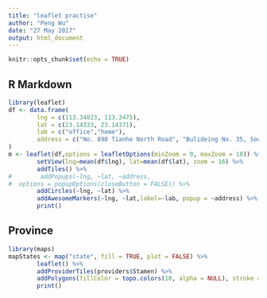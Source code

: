```yaml
---
title: "leaflet practise"
author: "Peng Wu"
date: "27 May 2017"
output: html_document
---
```


```r
knitr::opts_chunk$set(echo = TRUE)
```

## R Markdown


```r
library(leaflet)
df <- data.frame(
        lng = c(113.34023, 113.3475),
        lat = c(23.14333, 23.14371),
        lab = c("office","home"),
        address = c("No. 898 Tianhe North Road", "Bulideing No. 35, South China Normal University")
)
m <- leaflet(df,options = leafletOptions(minZoom = 0, maxZoom = 18)) %>%
        setView(lng=mean(df$lng), lat=mean(df$lat), zoom = 16) %>%
        addTiles() %>%
#        addPopups(~lng, ~lat, ~address, 
#  options = popupOptions(closeButton = FALSE)) %>%
        addCircles(~lng, ~lat) %>%
        addAwesomeMarkers(~lng, ~lat,label=~lab, popup = ~address) %>%
        print()

```

## Province


```r
library(maps)
mapStates <- map("state", fill = TRUE, plot = FALSE) %>% 
        leaflet() %>%
        addProviderTiles(providers$Stamen) %>%
        addPolygons(fillColor = topo.colors(10, alpha = NULL), stroke = FALSE) %>%
        print()
```


